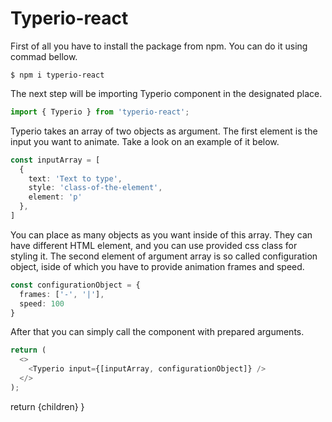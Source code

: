  
# Typerio-react

First of all you have to install the package from npm. You can do it using commad bellow.

```console
$ npm i typerio-react
```
The next step will be importing Typerio component in the designated place.

```ts
import { Typerio } from 'typerio-react';
```

Typerio takes an array of two objects as argument. The first element is the input you want to animate. Take a look on an example of it below.

```ts
const inputArray = [
  {
    text: 'Text to type',
    style: 'class-of-the-element',
    element: 'p'
  },
]
```
You can place as many objects as you want inside of this array. They can have different HTML element, and you can use provided css class for styling it.
The second element of argument array is so called configuration object, iside of which you have to provide animation frames and speed.

```ts
const configurationObject = {
  frames: ['-', '|'],
  speed: 100
}
```

After that you can simply call the component with prepared arguments.

```ts
return (
  <>
    <Typerio input={[inputArray, configurationObject]} />
  </>
);
```

  return <MdxLayout>{children}</MdxLayout>
}
